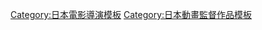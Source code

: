 {{Navbox
|name = 松尾衡執導作品
|title = [[松尾衡]]執導作品
|listclass = hlist hlist-hyphen
|group1 = 電視動畫
|list1 = {{Navbox|child
|group1 = 2000年代
|list1 = 
* [[薔薇少女]]系列<sub>1</sub>（2004年－2006年）
* [[血色花園]]（2006年）
* [[紅 (小說)|紅]]（2008年）
* [[夜櫻四重奏]]（2008年）
|group2 = 2010年代
|list2 = 
* [[夏雪之約]]（2012年）
* [[革命機Valvrave]]（2013年）
}}
|group2 = OVA
|list2 = {{Navbox|child
|group1 = 2000年代
|list1 = 
* [[血色花園|死之少女]]（2007年）
* [[機動戰士GUNDAM戰記|機動戰士GUNDAM戰記 Avant Title]]（2009年）
|group2 = 2010年代
|list2 = 
* [[紅 (小說)|紅]]（2010年）
* [[模型戰士GUNDAM模型製作家 起始G|模型戰士鋼彈模型製作家 起始G]]（2010年）
}}
|group3 = 電影動畫
|list3 = 
* [[機動戰士GUNDAM Thunderbolt|機動戰士鋼彈 雷霆宙域戰線]]系列（2016年－2017年）
|group4 = 網路動畫
|list4 = 
* [[機動戰士GUNDAM Thunderbolt|機動戰士鋼彈 雷霆宙域戰線]]（2015年－2016年）
|below = 1: 至特別篇「序曲」為止
}}
<noinclude>
{{DEFAULTSORT:Matsuo Kō}}
[[Category:日本電影導演模板]]
[[Category:日本動畫監督作品模板]]
</noinclude>